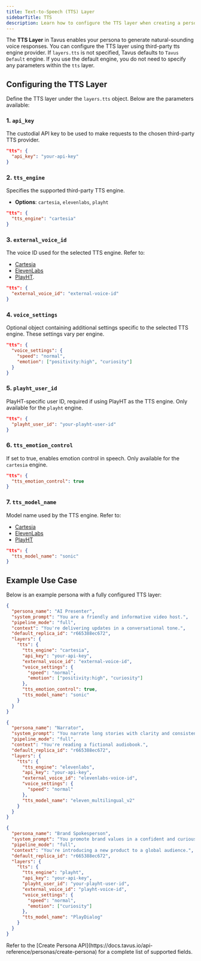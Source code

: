 ```yaml
---
title: Text-to-Speech (TTS) Layer
sidebarTitle: TTS
description: Learn how to configure the TTS layer when creating a persona in Tavus.
---
```


The **TTS Layer** in Tavus enables your persona to generate natural-sounding voice responses.
You can configure the TTS layer using third-party tts engine provider. If `layers.tts` is not specified, Tavus defaults to `Tavus Default` engine.
<Note>
If you use the default engine, you do not need to specify any parameters within the `tts` layer.
</Note>

## Configuring the TTS Layer

Define the TTS layer under the `layers.tts` object. Below are the parameters available:
### 1. `api_key`

The custodial API key to be used to make requests to the chosen third-party TTS provider.

```json
"tts": {
  "api_key": "your-api-key"
}
```
### 2. `tts_engine`

Specifies the supported third-party TTS engine.
* **Options**:  `cartesia`, `elevenlabs`, `playht`

```json
"tts": {
  "tts_engine": "cartesia"
}
```

### 3. `external_voice_id`

The voice ID used for the selected TTS engine. Refer to:
- [Cartesia](https://docs.cartesia.ai/api-reference/voices/list)
- [ElevenLabs](https://elevenlabs.io/docs/api-reference/voices/search)
- [PlayHT](https://docs.play.ai/api-reference/text-to-speech/endpoints/v1/list-voices).

```json
"tts": {
  "external_voice_id": "external-voice-id"
}
```

### 4. `voice_settings`

Optional object containing additional settings specific to the selected TTS engine.
<Note>
These settings vary per engine.
</Note>
```json
"tts": {
  "voice_settings": {
    "speed": "normal",
    "emotion": ["positivity:high", "curiosity"]
  }
}
```

### 5. `playht_user_id`

PlayHT-specific user ID, required if using PlayHT as the TTS engine.
<Note>
Only available for the `playht` engine.
</Note>
```json
"tts": {
  "playht_user_id": "your-playht-user-id"
}
```

### 6. `tts_emotion_control`

If set to true, enables emotion control in speech.
<Note>
Only available for the `cartesia` engine.
</Note>
```json
"tts": {
  "tts_emotion_control": true
}
```

### 7. `tts_model_name`

Model name used by the TTS engine. Refer to:
- [Cartesia](https://docs.cartesia.ai/2025-04-16/build-with-cartesia/models)
- [ElevenLabs](https://elevenlabs.io/docs/models)
- [PlayHT](https://docs.play.ai/documentation/text-to-speech/tts-models)
```json
"tts": {
  "tts_model_name": "sonic"
}
```

## Example Use Case

Below is an example persona with a fully configured TTS layer:
<CodeGroup>
```json Cartesia
{
  "persona_name": "AI Presenter",
  "system_prompt": "You are a friendly and informative video host.",
  "pipeline_mode": "full",
  "context": "You're delivering updates in a conversational tone.",
  "default_replica_id": "r665388ec672",
  "layers": {
    "tts": {
      "tts_engine": "cartesia",
      "api_key": "your-api-key",
      "external_voice_id": "external-voice-id",
      "voice_settings": {
        "speed": "normal",
        "emotion": ["positivity:high", "curiosity"]
      },
      "tts_emotion_control": true,
      "tts_model_name": "sonic"
    }
  }
}
```
```json ElevenLabs
{
  "persona_name": "Narrator",
  "system_prompt": "You narrate long stories with clarity and consistency.",
  "pipeline_mode": "full",
  "context": "You're reading a fictional audiobook.",
  "default_replica_id": "r665388ec672",
  "layers": {
    "tts": {
      "tts_engine": "elevenlabs",
      "api_key": "your-api-key",
      "external_voice_id": "elevenlabs-voice-id",
      "voice_settings": {
        "speed": "normal"
      },
      "tts_model_name": "eleven_multilingual_v2"
    }
  }
}
```
```json PlayHT
{
  "persona_name": "Brand Spokesperson",
  "system_prompt": "You promote brand values in a confident and curious tone.",
  "pipeline_mode": "full",
  "context": "You're introducing a new product to a global audience.",
  "default_replica_id": "r665388ec672",
  "layers": {
    "tts": {
      "tts_engine": "playht",
      "api_key": "your-api-key",
      "playht_user_id": "your-playht-user-id",
      "external_voice_id": "playht-voice-id",
      "voice_settings": {
        "speed": "normal",
        "emotion": ["curiosity"]
      },
      "tts_model_name": "PlayDialog"
    }
  }
}
```
</CodeGroup>
<Note>
Refer to the [Create Persona API](https://docs.tavus.io/api-reference/personas/create-persona) for a complete list of supported fields.
</Note>
